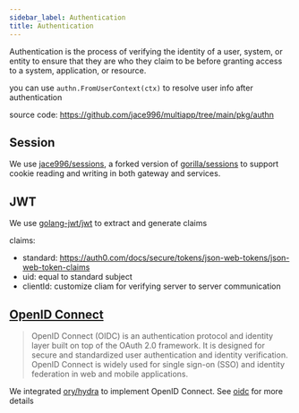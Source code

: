 ```yaml
---
sidebar_label: Authentication
title: Authentication
---
```


Authentication is the process of verifying the identity of a user, system, or entity to ensure that they are who they claim to be before granting access to a system, application, or resource. 

you can use `authn.FromUserContext(ctx)` to resolve user info after authentication

source code: https://github.com/jace996/multiapp/tree/main/pkg/authn

## Session

We use [jace996/sessions](https://github.com/jace996/sessions), a forked version of [gorilla/sessions](https://github.com/gorilla/sessions) to support cookie reading and writing in both gateway and services.

## JWT

We use [golang-jwt/jwt](https://github.com/golang-jwt/jwt) to extract and generate claims

claims:

- standard: https://auth0.com/docs/secure/tokens/json-web-tokens/json-web-token-claims
- uid: equal to standard subject
- clientId: customize cliam for verifying server to server communication



## [OpenID Connect](https://openid.net/foundation/)

>OpenID Connect (OIDC) is an authentication protocol and identity layer built on top of the OAuth 2.0 framework. It is designed for secure and standardized user authentication and identity verification. OpenID Connect is widely used for single sign-on (SSO) and identity federation in web and mobile applications.

We integrated [ory/hydra](https://www.ory.sh/hydra/) to implement OpenID Connect.
See [oidc](../../modules/oidc) for more details